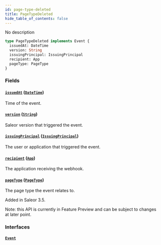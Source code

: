 ```yaml
---
id: page-type-deleted
title: PageTypeDeleted
hide_table_of_contents: false
---
```


No description

```graphql
type PageTypeDeleted implements Event {
  issuedAt: DateTime
  version: String
  issuingPrincipal: IssuingPrincipal
  recipient: App
  pageType: PageType
}
```

### Fields

#### [`issuedAt`](#) ([`DateTime`](../../../developer/api-reference/scalars/date-time))

Time of the event.

#### [`version`](#) ([`String`](../../../developer/api-reference/scalars/string))

Saleor version that triggered the event.

#### [`issuingPrincipal`](#) ([`IssuingPrincipal`](../../../developer/api-reference/unions/issuing-principal))

The user or application that triggered the event.

#### [`recipient`](#) ([`App`](../../../developer/api-reference/objects/app))

The application receiving the webhook.

#### [`pageType`](#) ([`PageType`](../../../developer/api-reference/objects/page-type))

The page type the event relates to.

Added in Saleor 3.5.

Note: this API is currently in Feature Preview and can be subject to changes at later point.

### Interfaces

#### [`Event`](../../../developer/api-reference/interfaces/event)
